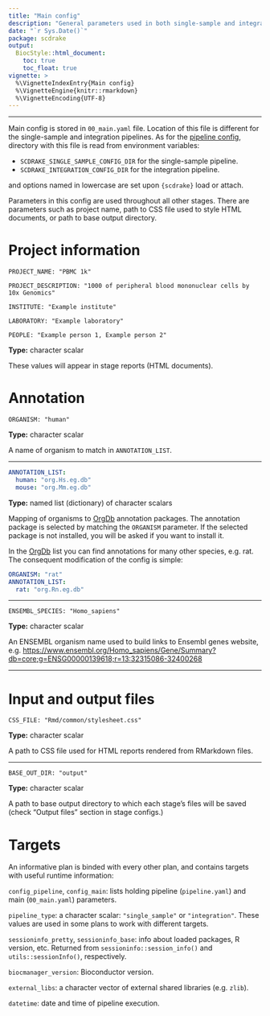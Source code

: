 ```yaml
---
title: "Main config"
description: "General parameters used in both single-sample and integration pipelines."
date: "`r Sys.Date()`"
package: scdrake
output:
  BiocStyle::html_document:
    toc: true
    toc_float: true
vignette: >
  %\VignetteIndexEntry{Main config}
  %\VignetteEngine{knitr::rmarkdown}
  %\VignetteEncoding{UTF-8}  
---
```


***

Main config is stored in `00_main.yaml` file. Location of this file is different for the single-sample and integration
pipelines. As for the [pipeline config](config_pipeline.html), directory with this file is read from environment variables:

- `SCDRAKE_SINGLE_SAMPLE_CONFIG_DIR` for the single-sample pipeline.
- `SCDRAKE_INTEGRATION_CONFIG_DIR` for the integration pipeline.

and options named in lowercase are set upon `{scdrake}` load or attach.

Parameters in this config are used throughout all other stages. There are parameters such as project name, path
to CSS file used to style HTML documents, or path to base output directory.

# Project information

`PROJECT_NAME: "PBMC 1k"`

`PROJECT_DESCRIPTION: "1000 of peripheral blood mononuclear cells by 10x Genomics"`

`INSTITUTE: "Example institute"`

`LABORATORY: "Example laboratory"`

`PEOPLE: "Example person 1, Example person 2"`

**Type:** character scalar

These values will appear in stage reports (HTML documents).

# Annotation

`ORGANISM: "human"`

**Type:** character scalar

A name of organism to match in `ANNOTATION_LIST`.

***

```yaml
ANNOTATION_LIST:
  human: "org.Hs.eg.db"
  mouse: "org.Mm.eg.db"
```

**Type:** named list (dictionary) of character scalars

Mapping of organisms to [OrgDb](http://bioconductor.org/packages/release/BiocViews.html#___OrgDb) annotation packages.
The annotation package is selected by matching the `ORGANISM` parameter. If the selected package is not installed,
you will be asked if you want to install it.

In the [OrgDb](http://bioconductor.org/packages/release/BiocViews.html#___OrgDb) list you can find annotations for
many other species, e.g. rat. The consequent modification of the config is simple:

```yaml
ORGANISM: "rat"
ANNOTATION_LIST:
  rat: "org.Rn.eg.db"
```

***

`ENSEMBL_SPECIES: "Homo_sapiens"`

**Type:** character scalar

An ENSEMBL organism name used to build links to Ensembl genes website,
e.g. <https://www.ensembl.org/Homo_sapiens/Gene/Summary?db=core;g=ENSG00000139618;r=13:32315086-32400268>

***

# Input and output files

`CSS_FILE: "Rmd/common/stylesheet.css"`

**Type:** character scalar

A path to CSS file used for HTML reports rendered from RMarkdown files.

***

`BASE_OUT_DIR: "output"`

**Type:** character scalar

A path to base output directory to which each stage's files will be saved (check "Output files" section in stage configs.)

# Targets

An informative plan is binded with every other plan, and contains targets with useful runtime information:

`config_pipeline`, `config_main`: lists holding pipeline (`pipeline.yaml`) and main (`00_main.yaml`) parameters.

`pipeline_type`: a character scalar: `"single_sample"` or `"integration"`. These values are used in some plans
to work with different targets.

`sessioninfo_pretty`, `sessioninfo_base`: info about loaded packages, R version, etc.
Returned from `sessioninfo::session_info()` and `utils::sessionInfo()`, respectively.

`biocmanager_version`: Bioconductor version.

`external_libs`: a character vector of external shared libraries (e.g. `zlib`).

`datetime`: date and time of pipeline execution.

